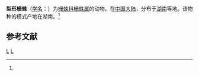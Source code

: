 {{Speciesbox
| taxon = Hahnia pyriformis
| binomial_authority = (Yin et Wang, 1984)<ref name='id14017'>{{cite web| url =http://www.bioinfo.cn/db05/BjdwSpecies.php?action=view&id=14017| title =梨形栅蛛| work =《中国动物物种编目数据库》| publisher =中国科学院微生物研究所| author =中国科学院动物研究所| accessdate =2009-04-28| deadurl =yes| archiveurl =https://web.archive.org/web/20160305104326/http://www.bioinfo.cn/db05/BjdwSpecies.php?action=view&id=14017| archivedate =2016-03-05}}</ref>
}}

'''梨形栅蛛'''（[[学名|学名]]：{{lang|la|''Hahnia pyriformis''}}）为[[栅蛛科|栅蛛科]][[栅蛛属|栅蛛属]]的动物。在[[中国大陆|中国大陆]]，分布于[[湖南|湖南]]等地。该物种的模式产地在湖南。<ref name='id14017'/>

== 参考文献 ==
{{reflist}}
{{taxonbar}}
[[Category:_1984年描述的动物|L]]
[[Category:栅蛛属|L]]